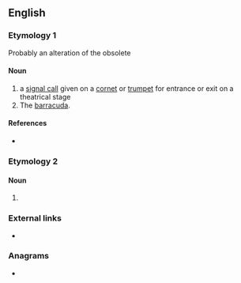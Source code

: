 ==English==

===Etymology 1===
Probably an alteration of the obsolete {{m|en|signet||signal}}

====Noun====
{{en-noun}}

# a [[signal call]] given on a [[cornet]] or [[trumpet]] for entrance or exit on a theatrical stage
# The [[barracuda]]. <!--Webster 1913-->

====References====
* {{R:Webster NCD 1967}}

===Etymology 2===

====Noun====
{{en-noun}}

# {{alternative spelling of|en|sennit}}

===External links===
*{{cite web| url = http://www.oxfordmusiconline.com/grovemusic/view/10.1093/gmo/9781561592630.001.0001/omo-9781561592630-e-0000025415 | title = Sennet (senet, sonnet, sennit, sennate, sinet, synnet, cynet) | work = Oxford Music Online | accessdate = 2019-04-30}}

===Anagrams===
* {{anagrams|en|a=eennst|Nenets|ennets|tensen}}